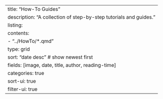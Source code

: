---
title: "How-To Guides"
description: "A collection of step-by-step tutorials and guides."
listing:
  contents:
    - "../HowTo/*.qmd"  
  type: grid
  sort: "date desc"   # show newest first
  fields: [image, date, title, author, reading-time]
  categories: true
  sort-ui: true
  filter-ui: true
---